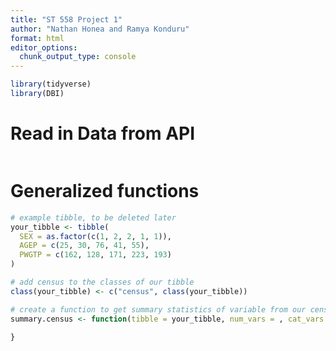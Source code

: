 ```yaml
---
title: "ST 558 Project 1"
author: "Nathan Honea and Ramya Konduru"
format: html
editor_options: 
  chunk_output_type: console
---
```


```r
library(tidyverse)
library(DBI)
```

# Read in Data from API
```r

```


# Generalized functions
```r
# example tibble, to be deleted later
your_tibble <- tibble(
  SEX = as.factor(c(1, 2, 2, 1, 1)), 
  AGEP = c(25, 30, 76, 41, 55),
  PWGTP = c(162, 128, 171, 223, 193)
)

# add census to the classes of our tibble
class(your_tibble) <- c("census", class(your_tibble))

# create a function to get summary statistics of variable from our census data
summary.census <- function(tibble = your_tibble, num_vars = , cat_vars = ){
  
}
```

